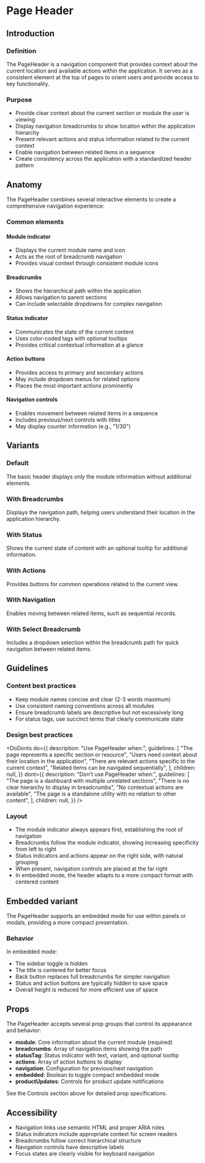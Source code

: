 
<Meta of={PageHeaderStories} />

<style>
  {`
  .header-container [class*="w-screen"],
  .header-container [class*="h-screen"] {
    width: 100% !important;
    height: auto !important;
    min-height: 0 !important;
    max-height: none !important;
  }
`}
</style>

# Page Header

## Introduction

### Definition

The PageHeader is a navigation component that provides context about the current
location and available actions within the application. It serves as a consistent
element at the top of pages to orient users and provide access to key
functionality.

### Purpose

- Provide clear context about the current section or module the user is viewing
- Display navigation breadcrumbs to show location within the application
  hierarchy
- Present relevant actions and status information related to the current context
- Enable navigation between related items in a sequence
- Create consistency across the application with a standardized header pattern

## Anatomy

<div
  className="header-container"
  style={{
    maxHeight: "180px",
    width: "100%",
  }}
>
  <Canvas of={PageHeaderStories.WithProductUpdate} />
</div>
<Controls of={PageHeaderStories.WithProductUpdate} />

The PageHeader combines several interactive elements to create a comprehensive
navigation experience:

### Common elements

#### Module indicator

- Displays the current module name and icon
- Acts as the root of breadcrumb navigation
- Provides visual context through consistent module icons

#### Breadcrumbs

- Shows the hierarchical path within the application
- Allows navigation to parent sections
- Can include selectable dropdowns for complex navigation

#### Status indicator

- Communicates the state of the current content
- Uses color-coded tags with optional tooltips
- Provides critical contextual information at a glance

#### Action buttons

- Provides access to primary and secondary actions
- May include dropdown menus for related options
- Places the most important actions prominently

#### Navigation controls

- Enables movement between related items in a sequence
- Includes previous/next controls with titles
- May display counter information (e.g., "1/30")

## Variants

### Default

The basic header displays only the module information without additional
elements.

<div
  className="header-container"
  style={{
    maxHeight: "180px",
    width: "100%",
  }}
>
  <Canvas of={PageHeaderStories.Default} />
</div>

### With Breadcrumbs

Displays the navigation path, helping users understand their location in the
application hierarchy.

<div
  className="header-container"
  style={{
    maxHeight: "180px",
    width: "100%",
  }}
>
  <Canvas of={PageHeaderStories.WithBreadcrumbs} />
</div>

### With Status

Shows the current state of content with an optional tooltip for additional
information.

<div
  className="header-container"
  style={{
    maxHeight: "180px",
    width: "100%",
  }}
>
  <Canvas of={PageHeaderStories.WithStatus} />
</div>

### With Actions

Provides buttons for common operations related to the current view.

<div
  className="header-container"
  style={{
    maxHeight: "180px",
    width: "100%",
  }}
>
  <Canvas of={PageHeaderStories.WithActions} />
</div>

### With Navigation

Enables moving between related items, such as sequential records.

<div
  className="header-container"
  style={{
    maxHeight: "180px",
    width: "100%",
  }}
>
  <Canvas of={PageHeaderStories.WithNavigation} />
</div>

### With Select Breadcrumb

Includes a dropdown selection within the breadcrumb path for quick navigation
between related items.

<div
  className="header-container"
  style={{
    maxHeight: "180px",
    width: "100%",
  }}
>
  <Canvas of={PageHeaderStories.WithSelectBreadcrumb} />
</div>

## Guidelines

### Content best practices

- Keep module names concise and clear (2-3 words maximum)
- Use consistent naming conventions across all modules
- Ensure breadcrumb labels are descriptive but not excessively long
- For status tags, use succinct terms that clearly communicate state

### Design best practices

<DoDonts
  do={{
    description: "Use PageHeader when:",
    guidelines: [
      "The page represents a specific section or resource",
      "Users need context about their location in the application",
      "There are relevant actions specific to the current context",
      "Related items can be navigated sequentially",
    ],
    children: null,
  }}
  dont={{
    description: "Don't use PageHeader when:",
    guidelines: [
      "The page is a dashboard with multiple unrelated sections",
      "There is no clear hierarchy to display in breadcrumbs",
      "No contextual actions are available",
      "The page is a standalone utility with no relation to other content",
    ],
    children: null,
  }}
/>

### Layout

- The module indicator always appears first, establishing the root of navigation
- Breadcrumbs follow the module indicator, showing increasing specificity from
  left to right
- Status indicators and actions appear on the right side, with natural grouping
- When present, navigation controls are placed at the far right
- In embedded mode, the header adapts to a more compact format with centered
  content

## Embedded variant

The PageHeader supports an embedded mode for use within panels or modals,
providing a more compact presentation.

<div
  className="header-container"
  style={{
    maxHeight: "180px",
    width: "100%",
  }}
>
  <Canvas of={PageHeaderStories.Embedded} />
</div>

### Behavior

In embedded mode:

- The sidebar toggle is hidden
- The title is centered for better focus
- Back button replaces full breadcrumbs for simpler navigation
- Status and action buttons are typically hidden to save space
- Overall height is reduced for more efficient use of space

## Props

The PageHeader accepts several prop groups that control its appearance and
behavior:

- **module**: Core information about the current module (required)
- **breadcrumbs**: Array of navigation items showing the path
- **statusTag**: Status indicator with text, variant, and optional tooltip
- **actions**: Array of action buttons to display
- **navigation**: Configuration for previous/next navigation
- **embedded**: Boolean to toggle compact embedded mode
- **productUpdates**: Controls for product update notifications

See the Controls section above for detailed prop specifications.

## Accessibility

- Navigation links use semantic HTML and proper ARIA roles
- Status indicators include appropriate context for screen readers
- Breadcrumbs follow correct hierarchical structure
- Navigation controls have descriptive labels
- Focus states are clearly visible for keyboard navigation
